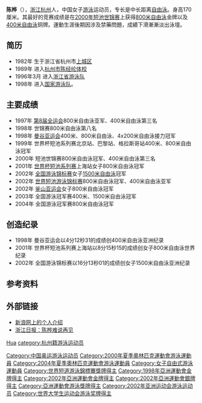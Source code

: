 {{Otheruses|陈桦}}
'''陈桦'''（{{bd|1982年|10月20日||}}），[[浙江|浙江]][[杭州|杭州]]人，中国女子[[游泳|游泳]]运动员，专长是中长距离[[自由泳|自由泳]]。身高170厘米。其最好的竞赛成绩是在[[2000年短池世锦赛|2000年短池世锦赛]]上获得[[800米自由泳|800米自由泳]]金牌以及[[400米自由泳|400米自由泳]]铜牌。運動生涯後期因涉及禁藥問題，成績下滑漸漸淡出泳壇。

== 简历 ==
*1982年 生于浙江省杭州市[[上城区|上城区]]
*1989年 进入[[杭州市陈经纶体校|杭州市陈经纶体校]]
*1996年3月 进入[[浙江省游泳队|浙江省游泳队]]
*1998年 进入[[国家游泳队|国家游泳队]]。

== 主要成绩 ==
*1997年 [[第8届全运会|第8届全运会]]800米自由泳亚军、400米自由泳第三名
*1998年 世锦赛800米自由泳第八名
*1998年 [[曼谷亚运会|曼谷亚运会]]400米、800米自由泳、4x200米自由泳接力冠军
*1999年 世界杯短池系列赛北京站、巴黎站、格拉斯哥站400米、800米自由泳冠军
*2000年 短池世锦赛800米自由泳冠军、400米自由泳第三名
*2001年 [[世界杯短池系列赛|世界杯短池系列赛]]上海站女子800米自由泳冠军
*2002年 [[全国游泳锦标赛|全国游泳锦标赛]]女子[[1500米自由泳|1500米自由泳]]冠军
*2002年 [[世界短池游泳锦标赛|世界短池游泳锦标赛]]800米自由泳冠军、400米自由泳亚军
*2002年 [[釜山亚运会|釜山亚运会]]女子800米自由泳冠军
*2003年 全国游泳冠军赛400米、1500米自由泳冠军 
*2004年 全国游泳冠军赛800米自由泳冠军

== 创造纪录 ==
*1998年 曼谷亚运会以4分12秒31的成绩创400米自由泳亚洲纪录
*2001年 世界杯短池系列赛上海站以8分15秒15的成绩创女子800米自由泳世界纪录
*2002年 全国游泳锦标赛以16分13秒01的成绩创女子1500米自由泳亚洲纪录 

== 参考资料 ==
{{reflist}}

== 外部链接 ==
* [http://sports.sina.com.cn/star/chen_hua/ 新浪网上的个人介绍] {{Wayback|url=http://sports.sina.com.cn/star/chen_hua/ |date=20060117044919 }}
* [http://sports.china.com/zh_cn/sportsnews/other/water/montreal/7/11035436/20050731/12529652.html 浙江日报：陈桦难说再见]{{dead link|date=2018年5月 |bot=InternetArchiveBot |fix-attempted=yes }}

{{2004 China Olympic Swimming Team}}
{{亚洲运动会游泳比赛女子400米自由泳冠军}}
{{亚洲运动会游泳比赛女子800米自由泳冠军}}

{{Authority control}}
{{DEFAULTSORT:Chen Hua}}
[[category:陈姓|Hua]]
[[category:杭州籍游泳运动员|category:杭州籍游泳运动员]]
[[Category:中国奥运游泳运动员|Category:中国奥运游泳运动员]]
[[Category:2000年夏季奧林匹克運動會游泳運動員|Category:2000年夏季奧林匹克運動會游泳運動員]]
[[Category:2004年夏季奧林匹克運動會游泳運動員|Category:2004年夏季奧林匹克運動會游泳運動員]]
[[Category:女子自由式游泳運動員|Category:女子自由式游泳運動員]]
[[Category:世界短道游泳錦標賽獎牌得主|Category:世界短道游泳錦標賽獎牌得主]]
[[Category:1998年亞洲運動會金牌得主|Category:1998年亞洲運動會金牌得主]]
[[Category:2002年亞洲運動會金牌得主|Category:2002年亞洲運動會金牌得主]]
[[Category:2002年亞洲運動會銀牌得主|Category:2002年亞洲運動會銀牌得主]]
[[Category:亞洲運動會游泳獎牌得主|Category:亞洲運動會游泳獎牌得主]]
[[Category:2002年亚洲运动会游泳运动员|Category:2002年亚洲运动会游泳运动员]]
[[Category:世界大学生运动会游泳奖牌得主|Category:世界大学生运动会游泳奖牌得主]]